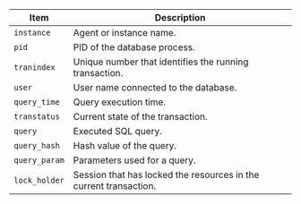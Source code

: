 | Item          | Description                                                       |
| ------------- | ----------------------------------------------------------------- |
| `instance`    | Agent or instance name.                                           |
| `pid`         | PID of the database process.                                      |
| `tranindex`   | Unique number that identifies the running transaction.            |
| `user`        | User name connected to the database.                              |
| `query_time`  | Query execution time.                                             |
| `transtatus`  | Current state of the transaction.                                 |
| `query`       | Executed SQL query.                                               |
| `query_hash`  | Hash value of the query.                                          |
| `query_param` | Parameters used for a query.                                      |
| `lock_holder` | Session that has locked the resources in the current transaction. |
